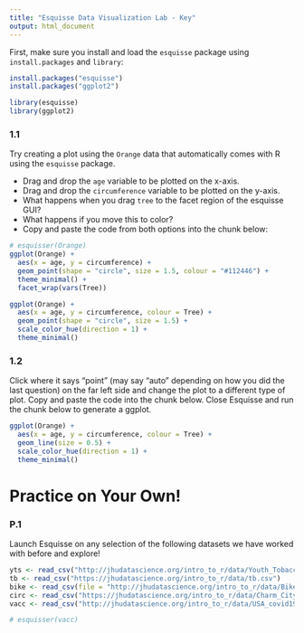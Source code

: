 ```yaml
---
title: "Esquisse Data Visualization Lab - Key"
output: html_document
---
```


First, make sure you install and load the `esquisse` package using `install.packages` and `library`:

```r
install.packages("esquisse")
install.packages("ggplot2")
```

```r
library(esquisse)
library(ggplot2)
```

### 1.1

Try creating a plot using the `Orange` data that automatically comes with R using the `esquisse` package.

-   Drag and drop the `age` variable to be plotted on the x-axis.
-   Drag and drop the `circumference` variable to be plotted on the y-axis.
-   What happens when you drag `tree` to the facet region of the esquisse GUI?
-   What happens if you move this to color?
-   Copy and paste the code from both options into the chunk below:

```r
# esquisser(Orange)
ggplot(Orange) +
  aes(x = age, y = circumference) +
  geom_point(shape = "circle", size = 1.5, colour = "#112446") +
  theme_minimal() +
  facet_wrap(vars(Tree))

ggplot(Orange) +
  aes(x = age, y = circumference, colour = Tree) +
  geom_point(shape = "circle", size = 1.5) +
  scale_color_hue(direction = 1) +
  theme_minimal()
```

### 1.2

Click where it says "point" (may say "auto" depending on how you did the last question) on the far left side and change the plot to a different type of plot. Copy and paste the code into the chunk below. Close Esquisse and run the chunk below to generate a ggplot.

```r
ggplot(Orange) +
  aes(x = age, y = circumference, colour = Tree) +
  geom_line(size = 0.5) +
  scale_color_hue(direction = 1) +
  theme_minimal()
```


# Practice on Your Own!

### P.1

Launch Esquisse on any selection of the following datasets we have worked with before and explore!

```r
yts <- read_csv("http://jhudatascience.org/intro_to_r/data/Youth_Tobacco_Survey_YTS_Data.csv")
tb <- read_csv("https://jhudatascience.org/intro_to_r/data/tb.csv")
bike <- read_csv(file = "http://jhudatascience.org/intro_to_r/data/Bike_Lanes.csv")
circ <- read_csv("https://jhudatascience.org/intro_to_r/data/Charm_City_Circulator_Ridership.csv")
vacc <- read_csv("http://jhudatascience.org/intro_to_r/data/USA_covid19_vaccinations.csv")
```

```r
# esquisser(vacc)
```
